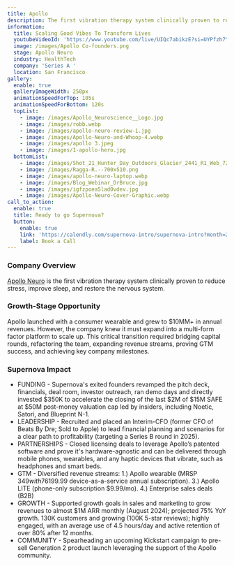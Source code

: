 ```yaml
---
title: Apollo
description: The first vibration therapy system clinically proven to reduce stress
information:
  title: Scaling Good Vibes To Transform Lives
  youtubeVideoId: 'https://www.youtube.com/live/UIQc7abikzE?si=UYPfzh7YmfaStx_M&t=380'
  image: /images/Apollo Co-founders.png
  stage: Apollo Neuro
  industry: HealthTech
  company: 'Series A '
  location: San Francisco
gallery:
  enable: true
  galleryImageWidth: 250px
  animationSpeedForTop: 105s
  animationSpeedForBottom: 120s
  topList:
    - image: /images/Apollo_Neuroscience__Logo.jpg
    - image: /images/robb.webp
    - image: /images/apollo-neuro-review-1.jpg
    - image: /images/Apollo-Neuro-and-Whoop-4.webp
    - image: /images/apollo 3.jpeg
    - image: /images/1-apollo-hero.jpg
  bottomList:
    - image: /images/Shot_21_Hunter_Day_Outdoors_Glacier_2441_R1_Web_720x.jpeg
    - image: /images/Ragga-R.--700x510.png
    - image: /images/apollo-neuro-laptop.webp
    - image: /images/Blog_Webinar_DrBruce.jpg
    - image: /images/igfzpoea5lad0vdev.jpg
    - image: /images/Apollo-Neuro-Cover-Graphic.webp
call_to_action:
  enable: true
  title: Ready to go Supernova?
  button:
    enable: true
    link: 'https://calendly.com/supernova-intro/supernova-intro?month=2024-10'
    label: Book a Call
---
```


### Company Overview

[Apollo Neuro](https://apolloneuro.com/) is the first vibration therapy system clinically proven to reduce stress, improve sleep, and restore the nervous system.

### Growth-Stage Opportunity

Apollo launched with a consumer wearable and grew to $10MM+ in annual revenues. However, the company knew it must expand into a multi-form factor platform to scale up. This critical transition required bridging capital rounds, refactoring the team, expanding revenue streams, proving GTM success, and achieving key company milestones.

### Supernova Impact

* FUNDING - Supernova's exited founders revamped the pitch deck, financials, deal room, investor outreach, ran demo days and directly invested $350K to accelerate the closing of the last $2M of $15M SAFE at $50M post-money valuation cap led by insiders, including Noetic, Satori, and Blueprint N-1.
* LEADERSHIP - Recruited and placed an Interim-CFO (former CFO of Beats By Dre; Sold to Apple) to lead financial planning and scenarios for a clear path to profitability (targeting a Series B round in 2025).
* PARTNERSHIPS - Closed licensing deals to leverage Apollo’s patented software and prove it's hardware-agnostic and can be delivered through mobile phones, wearables, and any haptic devices that vibrate, such as headphones and smart beds.
* GTM - Diversified revenue streams: 1.) Apollo wearable (MRSP $349 with 76% gross margin) and 2.) AI Vibes ($199.99 device-as-a-service annual subscription). 3.) Apollo LITE (phone-only subscription $9.99/mo). 4.) Enterprise sales deals (B2B)
* GROWTH - Supported growth goals in sales and marketing to grow revenues to almost $1M ARR monthly (August 2024); projected 75% YoY growth. 130K customers and growing (100K 5-star reviews); highly engaged, with an average use of 4.5 hours/day and active retention of over 80% after 12 months.
* COMMUNITY - Spearheading an upcoming Kickstart campaign to pre-sell Generation 2 product launch leveraging the support of the Apollo community.

<BlockQuote customerImage="/images/Kathryn.avif" customerName="Kathryn Fantauzzi" customerRole="CEO/Co-founder of Apollo Neuro" content="Scaling a company is hard AF. Supernova is a game-changer!" />
